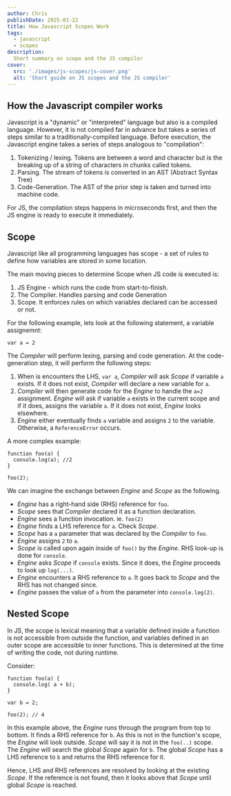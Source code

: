 ```yaml
---
author: Chris
publishDate: 2025-01-22
title: How Javascript Scopes Work
tags:
  - javascript
  - scopes
description:
  Short summary on scope and the JS compiler
cover:
  src: './images/js-scopes/js-cover.png'
  alt: 'Short guide on JS scopes and the JS compiler'
---
```


## How the Javascript compiler works

Javascript is a "dynamic" or "interpreted" language but also is a compiled language. However, it is not compiled far in advance but takes a series of steps similar to a traditionally-compiled language. Before execution, the Javascript engine takes a series of steps analogous to "compilation":

1. Tokenizing / lexing. Tokens are between a word and character but is the breaking up of a string of characters in chunks called tokens. 
2. Parsing. The stream of tokens is converted in an AST (Abstract Syntax Tree)
3. Code-Generation. The AST of the prior step is taken and turned into machine code.

For JS, the compilation steps happens in microseconds first, and then the JS engine is ready to execute it immediately.

## Scope

Javascript like all programming languages has scope - a set of rules to define how variables are stored in some location.

The main moving pieces to determine Scope when JS code is executed is:

1. JS Engine - which runs the code from start-to-finish.
2. The Compiler. Handles parsing and code Generation
3. Scope. It enforces rules on which variables declared can be accessed or not.

For the following example, lets look at the following statement, a variable assignemnt:

```
var a = 2
```

The *Compiler* will perform lexing, parsing and code generation. At the code-generation step, it will perform the following steps:

1. When is encounters the LHS, `var a`, *Compiler* will ask *Scope* if variable `a` exists. If it does not exist, *Compiler* will declare a new variable for `a`.
2.  *Compiler* will then generate code for the *Engine* to handle the `a=2` assignment. *Engine* will ask if variable `a` exists in the current scope and if it does, assigns the variable `a`. If it does not exist, *Engine* looks elsewhere.
3. *Engine* either eventually finds `a` variable and assigns `2` to the variable. Otherwise, a `ReferenceError` occurs.

A more complex example:

```
function foo(a) {
  console.log(a); //2
}

foo(2);
```

We can imagine the exchange between *Engine* and *Scope* as the following.

- *Engine* has a right-hand side (RHS) reference for `foo`.
- *Scope* sees that *Compiler* declared it as a function declaration.
- *Engine* sees a function invocation. ie. `foo(2)`
- *Engine* finds a LHS reference for `a`. Check *Scope*.
- *Scope* has a `a` parameter that was declared by the *Compiler* to `foo`.
- *Engine* assigns `2` to `a`.
- *Scope* is called upon again inside of `foo()` by the *Engine*. RHS look-up is done for `console`.
- *Engine* asks *Scope* if `console` exists. Since it does, the *Engine* proceeds to look up `log(...)`.
- *Engine* encounters a RHS reference to `a`. It goes back to *Scope* and the RHS has not changed since.
- *Engine* passes the value of `a` from the parameter into `console.log(2)`.


## Nested Scope

In JS, the scope is lexical meaning that a variable defined inside a function is not accessible from outside the function, and variables defined in an outer scope are accessible to inner functions. This is determined at the time of writing the code, not during runtime.

Consider:

```
function foo(a) {
  console.log( a + b);
}

var b = 2;

foo(2); // 4
```

In this example above, the *Engine* runs through the program from top to bottom. It finds a RHS reference for `b`. As this is not in the function's scope, the *Engine* will look outside. 
*Scope* will say it is not in the `foo(..)` scope. The *Engine* will search the global *Scope* again for `b`. The global *Scope* has a LHS reference to `b` and returns the RHS reference for it.

Hence, LHS and RHS references are resolved by looking at the existing *Scope*. If the reference is not found, then it looks above that *Scope* until global *Scope* is reached.




